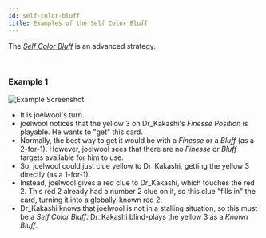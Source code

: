 ```yaml
---
id: self-color-bluff
title: Examples of the Self Color Bluff
---
```


The _[Self Color Bluff](/extras/special-bluffs.mdx#self-color-bluffs-scb)_ is an advanced strategy.

<br />

### Example 1

![Example Screenshot](/img/examples/self-color-bluff.png)

- It is joelwool's turn.
- joelwool notices that the yellow 3 on Dr_Kakashi's _Finesse Position_ is playable. He wants to "get" this card.
- Normally, the best way to get it would be with a _Finesse_ or a _Bluff_ (as a 2-for-1). However, joelwool sees that there are no _Finesse_ or _Bluff_ targets available for him to use.
- So, joelwool could just clue yellow to Dr_Kakashi, getting the yellow 3 directly (as a 1-for-1).
- Instead, joelwool gives a red clue to Dr_Kakashi, which touches the red 2. This red 2 already had a number 2 clue on it, so this clue "fills in" the card, turning it into a globally-known red 2.
- Dr_Kakashi knows that joelwool is not in a stalling situation, so this must be a _Self Color Bluff_. Dr_Kakashi blind-plays the yellow 3 as a _Known Bluff_.
